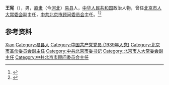 {{Otheruses|other=名为王宪的其他人物|王宪}}

'''王宪'''（{{bd|1921年||1996年}}），男，[[直隶|直隶]]（今[[河北|河北]]）[[易县|易县]]人，[[中华人民共和国|中华人民共和国]]政治人物，曾任[[北京市人大常委会|北京市人大常委会]]副主任，[[中共北京市顾问委员会|中共北京市顾问委员会]]主任。<ref>{{Cite book|title=二十世纪中国名人辞典|author=蔡开松, 于信凤主编; 曾卓明, 周溯源, 赵书刚副主编|publisher=辽宁人民出版社|year=1991|isbn=|location=沈阳|pages=}}</ref><ref>{{Cite book|title=中华人民共和国职官志|author=何虎生, 李耀东, 向常福主编|publisher=中国社会出版社|year=2003|isbn=9787800883934|location=北京|pages=}}</ref>

== 参考资料 ==
{{reflist}}

{{中国人物小作品}}

{{Authority control}}
{{DEFAULTSORT:Wang王}}
[[Category:王姓|Xian]]
[[Category:易县人|Category:易县人]]
[[Category:中国共产党党员_(1939年入党)|Category:中国共产党党员 (1939年入党)]]
[[Category:北京市革命委员会副主任|Category:北京市革命委员会副主任]]
[[Category:中共北京市委书记|Category:中共北京市委书记]]
[[Category:北京市人大常委会副主任|Category:北京市人大常委会副主任]]
[[Category:中共北京市顾问委员会主任|Category:中共北京市顾问委员会主任]]